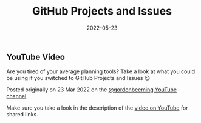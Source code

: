 ﻿---
title: 'GitHub Projects and Issues'
date: 2022-05-23
tags: ['GitHub', 'Productivity', 'GitHub Issues', 'YouTube Videos', 'GitHub Projects', 'Planning Tools']
draft: false
summary: 'Are you tired of your average planning tools? Take a look at what you could be using if you switched to GitHub Projects and Issues 😉'
---


## YouTube Video

Are you tired of your average planning tools? Take a look at what you could be using if you switched to GitHub Projects and Issues 😉

Posted originally on 23 Mar 2022 on the [@gordonbeeming YouTube channel](https://www.youtube.com/@gordonbeeming).

Make sure you take a look in the description of the [video on YouTube](https://www.youtube.com/watch?v=1r0ihkQiFwo) for shared links.

<YouTubeEmbed src="//www.youtube.com/embed/1r0ihkQiFwo" width="480" height="270"  />

